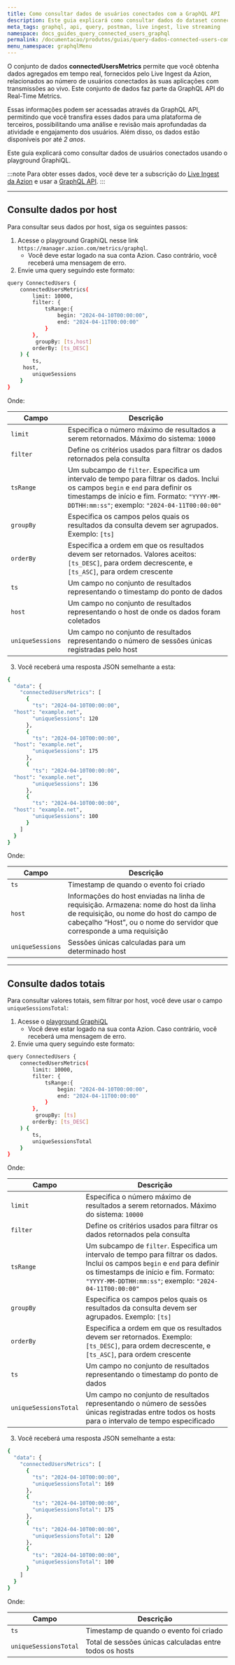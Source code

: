 ```yaml
---
title: Como consultar dados de usuários conectados com a GraphQL API
description: Este guia explicará como consultar dados do dataset connectedUsersMetrics usando o playground GraphiQL.
meta_tags: graphql, api, query, postman, live ingest, live streaming
namespace: docs_guides_query_connected_users_graphql
permalink: /documentacao/produtos/guias/query-dados-connected-users-com-graphql/
menu_namespace: graphqlMenu
---
```


O conjunto de dados **connectedUsersMetrics** permite que você obtenha dados agregados em tempo real, fornecidos pelo Live Ingest da Azion, relacionados ao número de usuários conectados às suas aplicações com transmissões ao vivo. Este conjunto de dados faz parte da GraphQL API do Real-Time Metrics.

Essas informações podem ser acessadas através da GraphQL API, permitindo que você transfira esses dados para uma plataforma de terceiros, possibilitando uma análise e revisão mais aprofundadas da atividade e engajamento dos usuários. Além disso, os dados estão disponíveis por até *2 anos*.

Este guia explicará como consultar dados de usuários conectados usando o playground GraphiQL.

:::note
Para obter esses dados, você deve ter a subscrição do [Live Ingest da Azion](https://www.azion.com/pt-br/solucoes/live-streaming/) e usar a [GraphQL API](/pt-br/documentacao/devtools/graphql-api/visao-geral/).
:::

---

## Consulte dados por host

Para consultar seus dados por host, siga os seguintes passos:

1. Acesse o playground GraphiQL nesse link `https://manager.azion.com/metrics/graphql`.
    - Você deve estar logado na sua conta Azion. Caso contrário, você receberá uma mensagem de erro.
2. Envie uma query seguindo este formato:

```bash
query ConnectedUsers {
    connectedUsersMetrics(
        limit: 10000,
        filter: {
            tsRange:{
                begin: "2024-04-10T00:00:00",
                end: "2024-04-11T00:00:00"
            }
        },
      	 groupBy: [ts,host]
        orderBy: [ts_DESC]
    ) {
        ts,
	 host,
        uniqueSessions
    }
}
```

Onde:

| Campo | Descrição |
|----------|----------|
| `limit` | Especifica o número máximo de resultados a serem retornados. Máximo do sistema: `10000`   |
| `filter` | Define os critérios usados para filtrar os dados retornados pela consulta |
| `tsRange` | Um subcampo de `filter`. Especifica um intervalo de tempo para filtrar os dados. Inclui os campos `begin` e `end` para definir os timestamps de início e fim. Formato: `"YYYY-MM-DDTHH:mm:ss"`; exemplo: `"2024-04-11T00:00:00"` |
| `groupBy` | Especifica os campos pelos quais os resultados da consulta devem ser agrupados. Exemplo: `[ts]` |
| `orderBy` | Especifica a ordem em que os resultados devem ser retornados. Valores aceitos: `[ts_DESC]`, para ordem decrescente, e `[ts_ASC]`, para ordem crescente |
| `ts` | Um campo no conjunto de resultados representando o timestamp do ponto de dados |
| `host` | Um campo no conjunto de resultados representando o host de onde os dados foram coletados |
| `uniqueSessions` | Um campo no conjunto de resultados representando o número de sessões únicas registradas pelo host |

3. Você receberá uma resposta JSON semelhante a esta:

```bash
{
  "data": {
    "connectedUsersMetrics": [
      {
        "ts": "2024-04-10T00:00:00",
  "host": "example.net",
        "uniqueSessions": 120
      },
      {
        "ts": "2024-04-10T00:00:00",
  "host": "example.net",
        "uniqueSessions": 175
      },
      {
        "ts": "2024-04-10T00:00:00",
  "host": "example.net",
        "uniqueSessions": 136
      },
      {
        "ts": "2024-04-10T00:00:00",
  "host": "example.net",
        "uniqueSessions": 100
      }
    ]
  }
}
```

Onde: 

| Campo | Descrição |
|----------|----------|
| `ts` | Timestamp de quando o evento foi criado |
| `host` | Informações do host enviadas na linha de requisição. Armazena: nome do host da linha de requisição, ou nome do host do campo de cabeçalho “Host”, ou o nome do servidor que corresponde a uma requisição |
| `uniqueSessions` | Sessões únicas calculadas para um determinado host |

---

## Consulte dados totais

Para consultar valores totais, sem filtrar por host, você deve usar o campo `uniqueSessionsTotal`:

1. Acesse o [playground GraphiQL](https://manager.azion.com/metrics/graphql)
    - Você deve estar logado na sua conta Azion. Caso contrário, você receberá uma mensagem de erro.
2. Envie uma query seguindo este formato:

```bash
query ConnectedUsers {
    connectedUsersMetrics(
        limit: 10000,
        filter: {
            tsRange:{
                begin: "2024-04-10T00:00:00",
                end: "2024-04-11T00:00:00"
            }
        },
      	 groupBy: [ts]
        orderBy: [ts_DESC]
    ) {
        ts,
        uniqueSessionsTotal
    }
}
```

Onde:

| Campo | Descrição |
|----------|----------|
| `limit` | Especifica o número máximo de resultados a serem retornados. Máximo do sistema: `10000`   |
| `filter` | Define os critérios usados para filtrar os dados retornados pela consulta |
| `tsRange` | Um subcampo de `filter`. Especifica um intervalo de tempo para filtrar os dados. Inclui os campos `begin` e `end` para definir os timestamps de início e fim. Formato: `"YYYY-MM-DDTHH:mm:ss"`; exemplo: `"2024-04-11T00:00:00"` |
| `groupBy` | Especifica os campos pelos quais os resultados da consulta devem ser agrupados. Exemplo: `[ts]` |
| `orderBy` | Especifica a ordem em que os resultados devem ser retornados. Exemplo: `[ts_DESC]`, para ordem decrescente, e `[ts_ASC]`, para ordem crescente |
| `ts` | Um campo no conjunto de resultados representando o timestamp do ponto de dados |
| `uniqueSessionsTotal` | Um campo no conjunto de resultados representando o número de sessões únicas registradas entre todos os hosts para o intervalo de tempo especificado |

3. Você receberá uma resposta JSON semelhante a esta:

```bash
{
  "data": {
    "connectedUsersMetrics": [
      {
        "ts": "2024-04-10T00:00:00",
        "uniqueSessionsTotal": 169
      },
      {
        "ts": "2024-04-10T00:00:00",
        "uniqueSessionsTotal": 175
      },
      {
        "ts": "2024-04-10T00:00:00",
        "uniqueSessionsTotal": 120
      },
      {
        "ts": "2024-04-10T00:00:00",
        "uniqueSessionsTotal": 100
      }
    ]
  }
}
```

Onde: 

| Campo | Descrição |
|----------|----------|
| `ts` | Timestamp de quando o evento foi criado |
| `uniqueSessionsTotal` | Total de sessões únicas calculadas entre todos os hosts |
